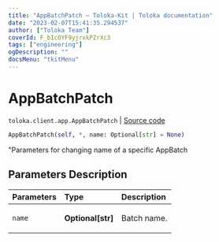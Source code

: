 ```yaml
---
title: "AppBatchPatch — Toloka-Kit | Toloka documentation"
date: "2023-02-07T15:41:35.294537"
author: ["Toloka Team"]
coverId: F_bIcOYF9yjrxkPZrXc3
tags: ["engineering"]
ogDescription: ""
docsMenu: "tkitMenu"
---
```


# AppBatchPatch
`toloka.client.app.AppBatchPatch` | [Source code](https://github.com/Toloka/toloka-kit/blob/v1.1.3/src/client/app/__init__.py#L275)

```python
AppBatchPatch(self, *, name: Optional[str] = None)
```

"Parameters for changing name of a specific AppBatch

## Parameters Description

| Parameters | Type | Description |
| :----------| :----| :-----------|
`name`|**Optional\[str\]**|<p>Batch name.</p>
